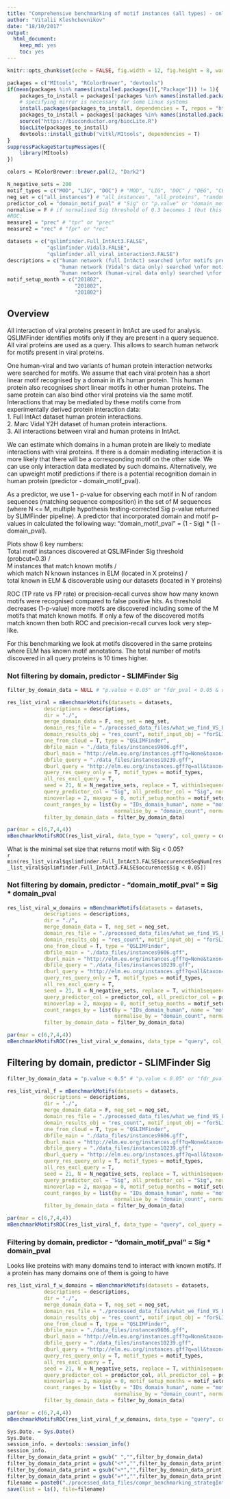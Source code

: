 ```yaml
---
title: "Comprehensive benchmarking of motif instances (all types) - only IntAct and Vidal"
author: "Vitalii Kleshchevnikov"
date: "18/10/2017"
output: 
  html_document: 
    keep_md: yes
    toc: yes
---
```


```r
knitr::opts_chunk$set(echo = FALSE, fig.width = 12, fig.height = 8, warning = FALSE, message = FALSE)

packages = c("MItools", "RColorBrewer", "devtools")
if(mean(packages %in% names(installed.packages()[,"Package"])) != 1){
    packages_to_install = packages[!packages %in% names(installed.packages()[,"Package"])]
    # specifying mirror is necessary for some Linux systems
    install.packages(packages_to_install, dependencies = T, repos = "http://mirrors.ebi.ac.uk/CRAN/")
    packages_to_install = packages[!packages %in% names(installed.packages()[,"Package"])]
    source("https://bioconductor.org/biocLite.R")
    biocLite(packages_to_install)
    devtools::install_github("vitkl/MItools", dependencies = T)
}
suppressPackageStartupMessages({
    library(MItools)
})

colors = RColorBrewer::brewer.pal(2, "Dark2")

N_negative_sets = 200
motif_types = c("MOD", "LIG", "DOC") # "MOD", "LIG", "DOC" / "DEG", "CLV", "TRG"
neg_set = c("all_instances") # "all_instances", "all_proteins", "random"
predictor_col = "domain_motif_pval" # "Sig" or "p.value" or "domain_motif_pval"
normalise = F # if normalised Sig threshold of 0.3 becomes 1 (but this equalises Sig == 0.3 to true 1 - that is when motif was not found)
#ROC:
measure1 = "prec" # "tpr" or "prec"
measure2 = "rec" # "fpr" or "rec"

datasets = c("qslimfinder.Full_IntAct3.FALSE",
             "qslimfinder.Vidal3.FALSE",
             "qslimfinder.all_viral_interaction3.FALSE")
descriptions = c("human network (full IntAct) searched \nfor motifs present in viral proteins",
                 "human network (Vidal's data only) searched \nfor motifs present in viral proteins",
                 "human network (human-viral data only) searched \nfor motifs present in viral proteins")
motif_setup_month = c("201802",
                      "201802",
                      "201802")
```

## Overview

All interaction of viral proteins present in IntAct are used for analysis. QSLIMFinder identifies motifs only if they are present in a query sequence. All viral proteins are used as a query. This allows to search human network for motifs present in viral proteins.

One human-viral and two variants of human protein interaction networks were searched for motifs. We assume that each viral protein has a short linear motif recognised by a domain in it's human protein. This human protein also recognises short linear motifs in other human proteins. The same protein can also bind other viral proteins via the same motif. Interactions that may be mediated by these motifs come from experimentally derived protein interaction data:  
1. Full IntAct dataset human protein interactions.  
2. Marc Vidal Y2H dataset of human protein interactions.  
3. All interactions between viral and human proteins in IntAct.  

We can estimate which domains in a human protein are likely to mediate interactions with viral proteins. If there is a domain mediating interaction it is more likely that there will be a corresponding motif on the other side. We can use only interaction data mediated by such domains. Alternatively, we can upweight motif predictions if there is a potential recognition domain in human protein (predictor - domain_motif_pval).  

As a predictor, we use 1 - p-value for observing each motif in N of random sequences (matching sequence composition) in the set of M sequences (where N <= M, multiple hypothesis testing-corrected Sig p-value returned by SLIMFinder pipeline). A predictor that incorporated domain and motif p-values in calculated the following way:  "domain_motif_pval" = (1 - Sig) * (1 - domain_pval).   

Plots show 6 key numbers:  
Total motif instances discovered at QSLIMFinder Sig threshold (probcut=0.3) /  
M instances that match known motifs /  
which match N known instances in ELM (located in X proteins) /  
total known in ELM & discoverable using our datasets (located in Y proteins)  

ROC (TP rate vs FP rate) or precision-recall curves show how many known motifs were recognised compared to false positive hits. As threshold decreases (1-p-value) more motifs are discovered including some of the M motifs that match known motifs. If only a few of the discovered motifs match known then both ROC and precision-recall curves look very step-like.   

For this benchmarking we look at motifs discovered in the same proteins where ELM has known motif annotations. The total number of motifs discovered in all query proteins is 10 times higher.   

### Not filtering by domain, predictor - SLIMFinder Sig

```r
filter_by_domain_data = NULL # "p.value < 0.05" or "fdr_pval < 0.05 & domain_count_per_IDs_interactor_viral > 1" or NULL

res_list_viral = mBenchmarkMotifs(datasets = datasets, 
            descriptions = descriptions,
            dir = "./", 
            merge_domain_data = F, neg_set = neg_set,
            domain_res_file = "./processed_data_files/what_we_find_VS_ELM_clust20171019.RData",
            domain_results_obj = "res_count", motif_input_obj = "forSLIMFinder_Ready",
            one_from_cloud = T, type = "QSLIMFinder",
            dbfile_main = "./data_files/instances9606.gff",
            dburl_main = "http://elm.eu.org/instances.gff?q=None&taxon=Homo%20sapiens&instance_logic=",
            dbfile_query = "./data_files/instances10239.gff",
            dburl_query = "http://elm.eu.org/instances.gff?q=all&taxon=irus&instance_logic=",
            query_res_query_only = T, motif_types = motif_types,
            all_res_excl_query = T,
            seed = 21, N = N_negative_sets, replace = T, within1sequence = T,
            query_predictor_col = "Sig", all_predictor_col = "Sig", normalise = normalise,
            minoverlap = 2, maxgap = 0, motif_setup_months = motif_setup_month,
            count_ranges_by = list(by = "IDs_domain_human", name = "motif_occ_per_domain",
                                   normalise_by = "domain_count", normalised_name = "normalised_motif_occ_per_domain"),
            filter_by_domain_data = filter_by_domain_data)

par(mar = c(6,7,4,4))
mBenchmarkMotifsROC(res_list_viral, data_type = "query", col_query = colors[1], col_all = colors[2], lwd = 4, text_args = "col = \"black\" | cex = 2", legend_args = "x = 0.35 | y = 0.95 | cex = 1.7 | y.intersp = 1.2 | box.col = \"transparent\"| bg = \"transparent\"", cex.axis = 1.6, cex.lab = 1.7, cex.main = 2, xlim = c(0,1), ylim = c(0,1), measure1 = measure1, measure2 = measure2)
```

What is the minimal set size that returns motif with Sig < 0.05?  
`r min(res_list_viral$qslimfinder.Full_IntAct3.FALSE$occurence$SeqNum[res_list_viral$qslimfinder.Full_IntAct3.FALSE$occurence$Sig < 0.05])`  

### Not filtering by domain, predictor - "domain_motif_pval" = Sig * domain_pval

```r
res_list_viral_w_domains = mBenchmarkMotifs(datasets = datasets, 
            descriptions = descriptions,
            dir = "./", 
            merge_domain_data = T, neg_set = neg_set,
            domain_res_file = "./processed_data_files/what_we_find_VS_ELM_clust20171019.RData",
            domain_results_obj = "res_count", motif_input_obj = "forSLIMFinder_Ready",
            one_from_cloud = T, type = "QSLIMFinder",
            dbfile_main = "./data_files/instances9606.gff",
            dburl_main = "http://elm.eu.org/instances.gff?q=None&taxon=Homo%20sapiens&instance_logic=",
            dbfile_query = "./data_files/instances10239.gff",
            dburl_query = "http://elm.eu.org/instances.gff?q=all&taxon=irus&instance_logic=",
            query_res_query_only = T, motif_types = motif_types,
            all_res_excl_query = T,
            seed = 21, N = N_negative_sets, replace = T, within1sequence = T,
            query_predictor_col = predictor_col, all_predictor_col = predictor_col, normalise = normalise,
            minoverlap = 2, maxgap = 0, motif_setup_months = motif_setup_month,
            count_ranges_by = list(by = "IDs_domain_human", name = "motif_occ_per_domain",
                                   normalise_by = "domain_count", normalised_name = "normalised_motif_occ_per_domain"),
            filter_by_domain_data = filter_by_domain_data)

par(mar = c(6,7,4,4))
mBenchmarkMotifsROC(res_list_viral_w_domains, data_type = "query", col_query = colors[1], col_all = colors[2], lwd = 4, text_args = "col = \"black\" | cex = 2", legend_args = "x = 0.35 | y = 0.95 | cex = 1.7 | y.intersp = 1.2 | box.col = \"transparent\"| bg = \"transparent\"", cex.axis = 1.6, cex.lab = 1.7, cex.main = 2, xlim = c(0,1), ylim = c(0,1), measure1 = measure1, measure2 = measure2)
```

## Filtering by domain, predictor - SLIMFinder Sig

```r
filter_by_domain_data = "p.value < 0.5" # "p.value < 0.05" or "fdr_pval < 0.05 & domain_count_per_IDs_interactor_viral > 1" or NULL

res_list_viral_f = mBenchmarkMotifs(datasets = datasets, 
            descriptions = descriptions,
            dir = "./", 
            merge_domain_data = F, neg_set = neg_set,
            domain_res_file = "./processed_data_files/what_we_find_VS_ELM_clust20171019.RData",
            domain_results_obj = "res_count", motif_input_obj = "forSLIMFinder_Ready",
            one_from_cloud = T, type = "QSLIMFinder",
            dbfile_main = "./data_files/instances9606.gff",
            dburl_main = "http://elm.eu.org/instances.gff?q=None&taxon=Homo%20sapiens&instance_logic=",
            dbfile_query = "./data_files/instances10239.gff",
            dburl_query = "http://elm.eu.org/instances.gff?q=all&taxon=irus&instance_logic=",
            query_res_query_only = T, motif_types = motif_types,
            all_res_excl_query = T,
            seed = 21, N = N_negative_sets, replace = T, within1sequence = T,
            query_predictor_col = "Sig", all_predictor_col = "Sig", normalise = normalise,
            minoverlap = 2, maxgap = 0, motif_setup_months = motif_setup_month,
            count_ranges_by = list(by = "IDs_domain_human", name = "motif_occ_per_domain",
                                   normalise_by = "domain_count", normalised_name = "normalised_motif_occ_per_domain"),
            filter_by_domain_data = filter_by_domain_data)

par(mar = c(6,7,4,4))
mBenchmarkMotifsROC(res_list_viral_f, data_type = "query", col_query = colors[1], col_all = colors[2], lwd = 4, text_args = "col = \"black\" | cex = 2", legend_args = "x = 0.35 | y = 0.95 | cex = 1.7 | y.intersp = 1.2 | box.col = \"transparent\"| bg = \"transparent\"", cex.axis = 1.6, cex.lab = 1.7, cex.main = 2, xlim = c(0,1), ylim = c(0,1), measure1 = measure1, measure2 = measure2)
```

### Filtering by domain, predictor - "domain_motif_pval" = Sig * domain_pval

Looks like proteins with many domains tend to interact with known motifs. If a protein has many domains one of them is going to have 

```r
res_list_viral_f_w_domains = mBenchmarkMotifs(datasets = datasets, 
            descriptions = descriptions,
            dir = "./", 
            merge_domain_data = T, neg_set = neg_set,
            domain_res_file = "./processed_data_files/what_we_find_VS_ELM_clust20171019.RData",
            domain_results_obj = "res_count", motif_input_obj = "forSLIMFinder_Ready",
            one_from_cloud = T, type = "QSLIMFinder",
            dbfile_main = "./data_files/instances9606.gff",
            dburl_main = "http://elm.eu.org/instances.gff?q=None&taxon=Homo%20sapiens&instance_logic=",
            dbfile_query = "./data_files/instances10239.gff",
            dburl_query = "http://elm.eu.org/instances.gff?q=all&taxon=irus&instance_logic=",
            query_res_query_only = T, motif_types = motif_types,
            all_res_excl_query = T,
            seed = 21, N = N_negative_sets, replace = T, within1sequence = T,
            query_predictor_col = predictor_col, all_predictor_col = predictor_col, normalise = normalise,
            minoverlap = 2, maxgap = 0, motif_setup_months = motif_setup_month,
            count_ranges_by = list(by = "IDs_domain_human", name = "motif_occ_per_domain",
                                   normalise_by = "domain_count", normalised_name = "normalised_motif_occ_per_domain"),
            filter_by_domain_data = filter_by_domain_data)

par(mar = c(6,7,4,4))
mBenchmarkMotifsROC(res_list_viral_f_w_domains, data_type = "query", col_query = colors[1], col_all = colors[2], lwd = 4, text_args = "col = \"black\" | cex = 2", legend_args = "x = 0.35 | y = 0.95 | cex = 1.7 | y.intersp = 1.2 | box.col = \"transparent\"| bg = \"transparent\"", cex.axis = 1.6, cex.lab = 1.7, cex.main = 2, xlim = c(0,1), ylim = c(0,1), measure1 = measure1, measure2 = measure2)
```

```r
Sys.Date. = Sys.Date()
Sys.Date.
session_info. = devtools::session_info()
session_info.
filter_by_domain_data_print = gsub(" ","",filter_by_domain_data)
filter_by_domain_data_print = gsub("<*","",filter_by_domain_data_print)
filter_by_domain_data_print = gsub("<*","",filter_by_domain_data_print)
filter_by_domain_data_print = gsub("=*","",filter_by_domain_data_print)
filename = paste0("./processed_data_files/compr_benchmarking_strategIntVid",format(Sys.Date(), "%Y%m"),"_",paste0(motif_types,collapse = "_"),"_",neg_set,"_",predictor_col,"_", filter_by_domain_data_print,"_type_", measure1, measure2,".RData")
save(list = ls(), file=filename)
```